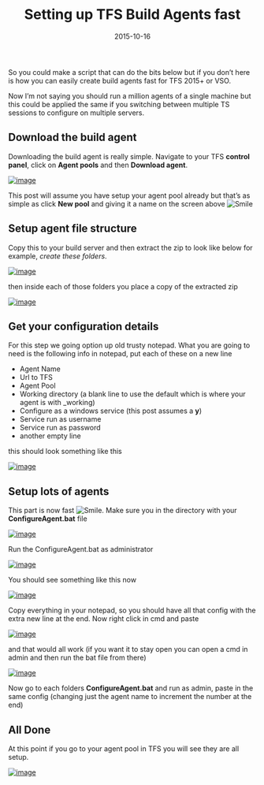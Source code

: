﻿---
title: 'Setting up TFS Build Agents fast'
date: 2015-10-16
tags: ['VSTS / TFS', 'TFS', 'TFS Build']
draft: false
summary: 'So you could make a script that can do the bits below but if you don’t here is how you can easily create build agents fast for TFS 2015+ or VSO.'
---


So you could make a script that can do the bits below but if you don’t here is how you can easily create build agents fast for TFS 2015+ or VSO.
 
Now I’m not saying you should run a million agents of a single machine but this could be applied the same if you switching between multiple TS sessions to configure on multiple servers.
 
## Download the build agent
 
Downloading the build agent is really simple. Navigate to your TFS **control panel**, click on **Agent pools** and then **Download agent**.
 
[![image](https://gordonbeeming.com/blog/binaries/stream/image-jpg/image/1000/0/4b66e883486853d527e0ec84f2fb2822ddadf8e0/e5490974-b508-4625-b86b-7b81d1c081d2.png "image")](https://gordonbeeming.com/blog/binaries/stream/image-jpg/image/1000/0/822913d95c715db94b376f7bb69128f9c133793a/2011d467-de13-4c87-be99-c62c84084a2e.png)
 
This post will assume you have setup your agent pool already but that’s as simple as click **New pool** and giving it a name on the screen above ![Smile](https://gordonbeeming.com/images/emoticons/smile.svg)
 
## Setup agent file structure
 
Copy this to your build server and then extract the zip to look like below for example, *create these folders*.
 
[![image](https://gordonbeeming.com/blog/binaries/stream/image-jpg/image/1000/0/f09b4b10354aa4bb072561d7244c88e8a34df213/461ce39b-ce6a-478a-a6c7-2d9c31b59d04.png "image")](https://gordonbeeming.com/blog/binaries/stream/image-jpg/image/1000/0/585915a1a42d41f6e711af27a618c7052887a4ec/3024ff57-3d22-406b-90dd-76662a54b2f3.png)
 
then inside each of those folders you place a copy of the extracted zip
 
[![image](https://gordonbeeming.com/blog/binaries/stream/image-jpg/image/1000/0/1fc6ac32cb58069c1d8f8a48f140ce73ef9bb26a/5274a029-76aa-4004-ac52-3a027254c159.png "image")](https://gordonbeeming.com/blog/binaries/stream/image-jpg/image/1000/0/749bde0511d0ff3e1330651cbc680bb0a6ea75ac/de9aa814-85b6-45a7-af6b-604e2cb38390.png)

## Get your configuration details
 
For this step we going option up old trusty notepad. What you are going to need is the following info in notepad, put each of these on a new line
 
- Agent Name
- Url to TFS
- Agent Pool
- Working directory (a blank line to use the default which is where your agent is with \_working)
- Configure as a windows service (this post assumes a **y**)
- Service run as username
- Service run as password
- another empty line

this should look something like this
 
[![image](https://gordonbeeming.com/blog/binaries/stream/image-jpg/image/1000/0/fa1acbe54d5e526d2d8358bb7d0f0858320c5da6/8e83f164-fcc8-4c9c-9677-bacbefba0a30.png "image")](https://gordonbeeming.com/blog/binaries/stream/image-jpg/image/1000/0/63f8dc6879e7bada83bba28c3c4ec290d858eeb0/e44b6b4a-16b2-4ebb-be8f-e518fd7da2a0.png)
 
## Setup lots of agents
 
This part is now fast ![Smile](https://gordonbeeming.com/images/emoticons/smile.svg). Make sure you in the directory with your **ConfigureAgent.bat** file
 
[![image](https://gordonbeeming.com/blog/binaries/stream/image-jpg/image/1000/0/1fc6ac32cb58069c1d8f8a48f140ce73ef9bb26a/e93040fd-fe7d-4f16-8ec4-5b5e74f094f7.png "image")](https://gordonbeeming.com/blog/binaries/stream/image-jpg/image/1000/0/749bde0511d0ff3e1330651cbc680bb0a6ea75ac/a869e01e-7eef-4bd5-b945-cb61ef201f0d.png)
 
Run the ConfigureAgent.bat as administrator
 
[![image](https://gordonbeeming.com/blog/binaries/stream/image-jpg/image/1000/0/911d5dd0cc797d7c2a1530f4e29bd2fbbe7f0349/0a3c8cf5-c8e1-4e3f-b917-85e0c160a4b8.png "image")](https://gordonbeeming.com/blog/binaries/stream/image-jpg/image/1000/0/6c8720b051a602464bd62f274f7d93c3a8f2a335/bde18b0d-2428-444e-bfd5-0e380caff27c.png)
 
You should see something like this now
 
[![image](https://gordonbeeming.com/blog/binaries/stream/image-jpg/image/1000/0/d0e204561364b8fe3dc5d236935ddadb1e6d596d/d6411d39-2aea-4b46-a086-16760c957bba.png "image")](https://gordonbeeming.com/blog/binaries/stream/image-jpg/image/1000/0/614672cbf41329493f74e29b817cdcfae8f7e447/4fc79ad9-8640-4511-a10d-f729d3e347cd.png)
 
Copy everything in your notepad, so you should have all that config with the extra new line at the end. Now right click in cmd and paste
 
[![image](https://gordonbeeming.com/blog/binaries/stream/image-jpg/image/1000/0/c8e656ddbf36158db439ea2334e579c4e8742d8e/c66a8959-1a58-4789-81b0-837285c8a49f.png "image")](https://gordonbeeming.com/blog/binaries/stream/image-jpg/image/1000/0/8750b54e31eb204cd553ed2694152598e3fcdc62/83457dae-ce3e-4fea-98f3-9f3274f34fee.png)
 
and that would all work (if you want it to stay open you can open a cmd in admin and then run the bat file from there)
 
[![image](https://gordonbeeming.com/blog/binaries/stream/image-jpg/image/1000/0/06150b4e17c821dcee3d66df4975861d4747772f/3ddc8fba-c042-4549-b44d-2147db1c8561.png "image")](https://gordonbeeming.com/blog/binaries/stream/image-jpg/image/1000/0/8c2599ad7397dac3d64d744614ff797c860537ad/476c7412-82b3-4c7d-9132-bdadf9eadf3b.png)
 
Now go to each folders **ConfigureAgent.bat** and run as admin, paste in the same config (changing just the agent name to increment the number at the end)
 
## All Done
 
At this point if you go to your agent pool in TFS you will see they are all setup. 
 
[![image](https://gordonbeeming.com/blog/binaries/stream/image-jpg/image/1000/0/4bac61a952622b6cda7b1ad57fa239dd5518854e/fac74a7c-4039-470a-886f-69e1cf99ae57.png "image")](https://gordonbeeming.com/blog/binaries/stream/image-jpg/image/1000/0/5429a863eb2bdaa469b11ab1f88a6d200dfb40fe/64e59e3f-aec0-4321-b030-d4363e23bb99.png)


